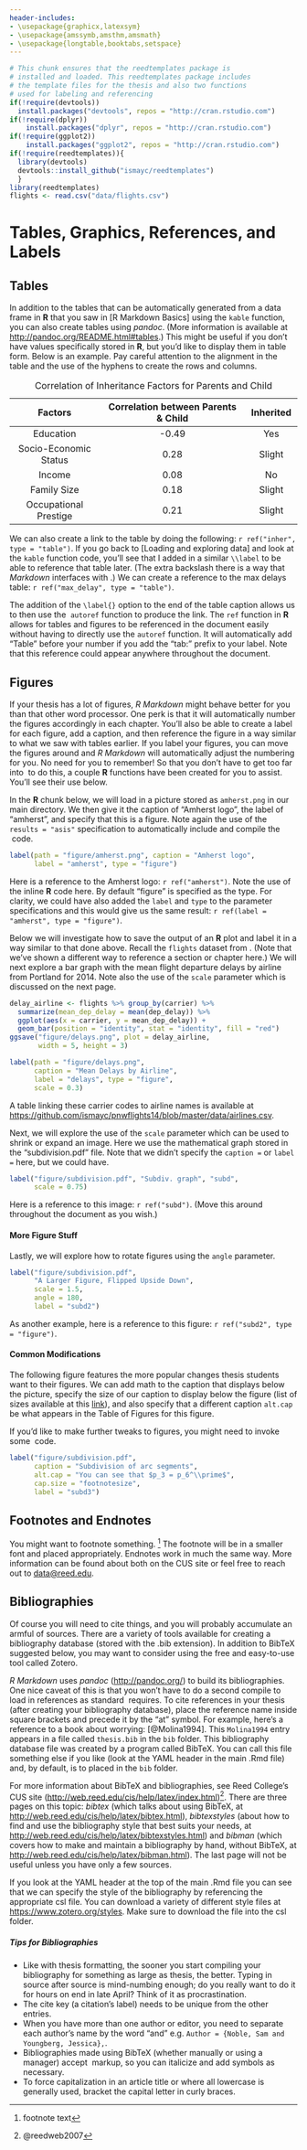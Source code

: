 ```yaml
---
header-includes:
- \usepackage{graphicx,latexsym}
- \usepackage{amssymb,amsthm,amsmath}
- \usepackage{longtable,booktabs,setspace}
---
```


<!--
You can delete the header-includes (lines 3-6 above) if you like and also the chunk below since it is loaded in the skeleton.Rmd file.  They are included so that chap3.Rmd will compile by itself when you hit Knit PDF.
-->

```r
# This chunk ensures that the reedtemplates package is
# installed and loaded. This reedtemplates package includes
# the template files for the thesis and also two functions
# used for labeling and referencing
if(!require(devtools))
  install.packages("devtools", repos = "http://cran.rstudio.com")
if(!require(dplyr))
    install.packages("dplyr", repos = "http://cran.rstudio.com")
if(!require(ggplot2))
    install.packages("ggplot2", repos = "http://cran.rstudio.com")
if(!require(reedtemplates)){
  library(devtools)
  devtools::install_github("ismayc/reedtemplates")
  }
library(reedtemplates)
flights <- read.csv("data/flights.csv")
```


# Tables, Graphics, References, and Labels {#ref_labels}

## Tables

In addition to the tables that can be automatically generated from a data frame in **R** that you saw in [R Markdown Basics] using the `kable` function, you can also create tables using _pandoc_. (More information is available at <http://pandoc.org/README.html#tables>.)  This might be useful if you don't have values specifically stored in **R**, but you'd like to display them in table form.  Below is an example.  Pay careful attention to the alignment in the table and the use of the hyphens to create the rows and columns.

----------------------------------------------------------------------------------
  Factors                    Correlation between Parents & Child      Inherited
------------------------- ----------------------------------------- --------------
  Education                                -0.49                         Yes
  
  Socio-Economic Status                     0.28                        Slight   
  
  Income                                    0.08                          No
  
  Family Size                               0.18                        Slight
  
  Occupational Prestige                     0.21                        Slight
------------------------- ----------------------------------------- --------------
Table: Correlation of Inheritance Factors for Parents and Child \label{tab:inher}

We can also create a link to the table by doing the following: `r ref("inher", type = "table")`.  If you go back to [Loading and exploring data] and look at the `kable` function code, you'll see that I added in a similar `\\label` to be able to reference that table later.  (The extra backslash there is a way that _Markdown_ interfaces with \LaTeX\.) We can create a reference to the max delays table: `r ref("max_delay", type = "table")`.

The addition of the `\label{}` option to the end of the table caption allows us to then use the \LaTeX\ `autoref` function to produce the link. The `ref` function in **R** allows for tables and figures to be referenced in the document easily without having to directly use the `autoref` function.  It will automatically add "Table" before your number if you add the "tab:" prefix to your label. Note that this reference could appear anywhere throughout the document.  

<!-- We will next explore ways to create this label-ref link using figures. -->

\clearpage

<!-- clearpage ends the page, and also dumps out all floats.
  Floats are things like tables and figures. -->


## Figures

If your thesis has a lot of figures, _R Markdown_ might behave better for you than that other word processor.  One perk is that it will automatically number the figures accordingly in each chapter.    You'll also be able to create a label for each figure, add a caption, and then reference the figure in a way similar to what we saw with tables earlier.  If you label your figures, you can move the figures around and _R Markdown_ will automatically adjust the numbering for you.  No need for you to remember!  So that you don't have to get too far into \LaTeX\ to do this, a couple **R** functions have been created for you to assist.  You'll see their use below.

<!--
One thing that may be annoying is the way _R Markdown_ handles "floats" like tables and figures (it's really \LaTeX's fault). \LaTeX\ will try to find the best place to put your object based on the text around it and until you're really, truly done writing you should just leave it where it lies. There are some optional arguments specified in the options parameter of the `label` function.  If you need to shift your figure around, it might be good to look here on tweaking the options argument:  <https://en.wikibooks.org/wiki/LaTeX/Floats,_Figures_and_Captions>

If you need a graphic or tabular material to be part of the text, you can just put it inline. If you need it to appear in the list of figures or tables, it should be placed in a code chunk.
-->


In the **R** chunk below, we will load in a picture stored as `amherst.png` in our main directory.  We then give it the caption of "Amherst logo", the label of "amherst", and specify that this is a figure.  Note again the use of the `results = "asis"` specification to automatically include and compile the \LaTeX\ code.

```r
label(path = "figure/amherst.png", caption = "Amherst logo", 
      label = "amherst", type = "figure")
```

Here is a reference to the Amherst logo: `r ref("amherst")`.  Note the use of the inline **R** code here.  By default "figure" is specified as the type.  For clarity, we could have also added the `label` and `type` to the parameter specifications and this would give us the same result: `r ref(label = "amherst", type = "figure")`.

\clearpage 

<!-- starts a new page and stops trying to place floats such as tables and figures -->

Below we will investigate how to save the output of an **R** plot and label it in a way similar to that done above.  Recall the `flights` dataset from [](#rmd-basics).  (Note that we've shown a different way to reference a section or chapter here.)  We will next explore a bar graph with the mean flight departure delays by airline from Portland for 2014.  Note also the use of the `scale` parameter which is discussed on the next page.

```r
delay_airline <- flights %>% group_by(carrier) %>%
  summarize(mean_dep_delay = mean(dep_delay)) %>%
  ggplot(aes(x = carrier, y = mean_dep_delay)) +
  geom_bar(position = "identity", stat = "identity", fill = "red")
ggsave("figure/delays.png", plot = delay_airline, 
       width = 5, height = 3)
```

```r
label(path = "figure/delays.png", 
      caption = "Mean Delays by Airline", 
      label = "delays", type = "figure",
      scale = 0.3)
```

A table linking these carrier codes to airline names is available at <https://github.com/ismayc/pnwflights14/blob/master/data/airlines.csv>.

\clearpage

Next, we will explore the use of the `scale` parameter which can be used to shrink or expand an image.  Here we use the mathematical graph stored in the "subdivision.pdf" file.  Note that we didn't specify the `caption =` or `label =` here, but we could have.

```r
label("figure/subdivision.pdf", "Subdiv. graph", "subd", 
      scale = 0.75)
```

Here is a reference to this image: `r ref("subd")`.  (Move this around throughout the document as you wish.)

#### More Figure Stuff

Lastly, we will explore how to rotate figures using the `angle` parameter.

```r
label("figure/subdivision.pdf", 
      "A Larger Figure, Flipped Upside Down", 
      scale = 1.5,
      angle = 180,
      label = "subd2")
```

As another example, here is a reference to this figure: `r ref("subd2", type = "figure")`.  

#### Common Modifications

The following figure features the more popular changes thesis students want to their figures. We can add math to the caption that displays below the picture, specify the size of our caption to display below the figure (list of sizes available at this [link](http://www.emerson.emory.edu/services/latex/latex_169.html#SEC169)), and also specify that a different caption `alt.cap` be what appears in the Table of Figures for this figure.

If you'd like to make further tweaks to figures, you might need to invoke some \LaTeX\ code.  

```r
label("figure/subdivision.pdf", 
      caption = "Subdivision of arc segments",
      alt.cap = "You can see that $p_3 = p_6^\\prime$",
      cap.size = "footnotesize",
      label = "subd3")
```

<!-- Note here that you need to have two backslashes before LaTeX commands such as prime -->

## Footnotes and Endnotes

You might want to footnote something. ^[footnote text] The footnote will be in a smaller font and placed appropriately. Endnotes work in much the same way. More information can be found about both on the CUS site or feel free to reach out to <data@reed.edu>.

## Bibliographies

Of course you will need to cite things, and you will probably accumulate an armful of sources. There are a variety of tools available for creating a bibliography database (stored with the .bib extension).  In addition to BibTeX suggested below, you may want to consider using the free and easy-to-use tool called Zotero.  

_R Markdown_ uses _pandoc_ (<http://pandoc.org/>) to build its bibliographies.  One nice caveat of this is that you won't have to do a second compile to load in references as standard \LaTeX\ requires. To cite references in your thesis (after creating your bibliography database), place the reference name inside square brackets and precede it by the "at" symbol.  For example, here's a reference to a book about worrying:  [@Molina1994].  This `Molina1994` entry appears in a file called `thesis.bib` in the `bib` folder.  This bibliography database file was created by a program called BibTeX.  You can call this file something else if you like (look at the YAML header in the main .Rmd file) and, by default, is to placed in the `bib` folder.  

For more information about BibTeX and bibliographies, see Reed College's CUS site (<http://web.reed.edu/cis/help/latex/index.html>)^[@reedweb2007]. There are three pages on this topic:  _bibtex_ (which talks about using BibTeX, at <http://web.reed.edu/cis/help/latex/bibtex.html>), _bibtexstyles_ (about how to find and use the bibliography style that best suits your needs, at <http://web.reed.edu/cis/help/latex/bibtexstyles.html>) and _bibman_ (which covers how to make and maintain a bibliography by hand, without BibTeX, at <http://web.reed.edu/cis/help/latex/bibman.html>). The last page will not be useful unless you have only a few sources.

If you look at the YAML header at the top of the main .Rmd file you can see that we can specify the style of the bibliography by referencing the appropriate csl file.  You can download a variety of different style files at <https://www.zotero.org/styles>.  Make sure to download the file into the csl folder.

##### Tips for Bibliographies

- Like with thesis formatting, the sooner you start compiling your bibliography for something as large as thesis, the better. Typing in source after source is mind-numbing enough; do you really want to do it for hours on end in late April? Think of it as procrastination.
- The cite key (a citation's label) needs to be unique from the other entries.
- When you have more than one author or editor, you need to separate each author's name by the word "and" e.g. `Author = {Noble, Sam and Youngberg, Jessica},`.
- Bibliographies made using BibTeX (whether manually or using a manager) accept \LaTeX\ markup, so you can italicize and add symbols as necessary.
- To force capitalization in an article title or where all lowercase is generally used, bracket the capital letter in curly braces.


